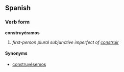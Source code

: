 ==Spanish==
===Verb form===
'''construyéramos'''

# ''first-person plural subjunctive imperfect of [[construir]]''

====Synonyms====
*[[construyésemos]]